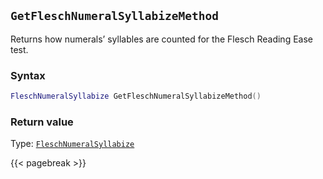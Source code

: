 ## `GetFleschNumeralSyllabizeMethod`

Returns how numerals' syllables are counted for the Flesch Reading Ease test.

### Syntax {-}

``` .lua
FleschNumeralSyllabize GetFleschNumeralSyllabizeMethod()
```


### Return value {-}

Type: [`FleschNumeralSyllabize`](#fleschnumeralsyllabize)


{{< pagebreak >}}